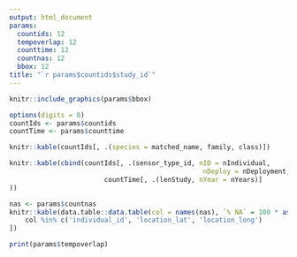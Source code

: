 ```yaml
---
output: html_document
params:
  countids: 12
  tempoverlap: 12
  counttime: 12
  countnas: 12
  bbox: 12
title: "`r params$countids$study_id`"
---
```



```r
knitr::include_graphics(params$bbox)
```


```r
options(digits = 0)
countIds <- params$countids
countTime <- params$counttime

knitr::kable(countIds[, .(species = matched_name, family, class)])

knitr::kable(cbind(countIds[, .(sensor_type_id, nID = nIndividual, 
												 nDeploy = nDeployment, nTag, nRows)],
						countTime[, .(lenStudy, nYear = nYears)]
))
```

```r
nas <- params$countnas
knitr::kable(data.table::data.table(col = names(nas), `% NA` = 100 * as.numeric(nas))[
	col %in% c('individual_id', 'location_lat', 'location_long')
])
```



```r
print(params$tempoverlap)
```
